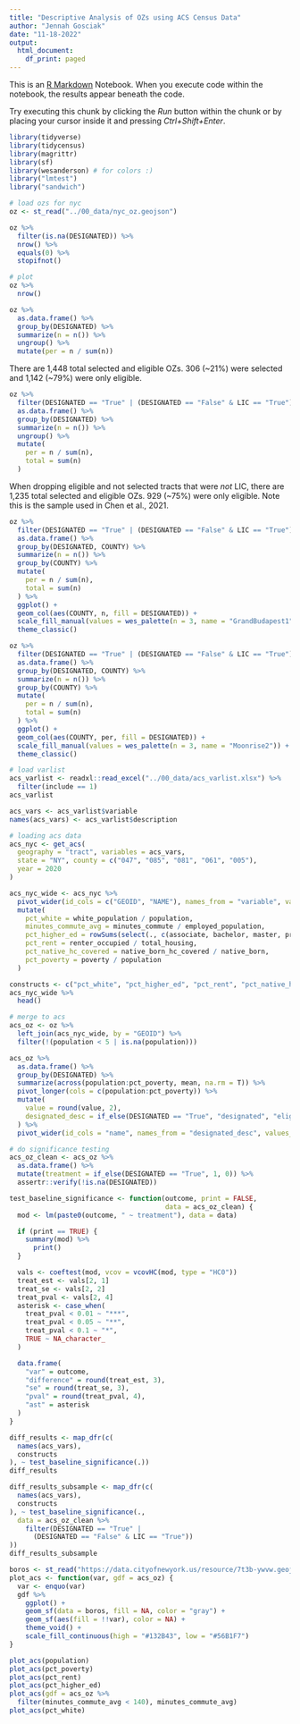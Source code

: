 ```yaml
---
title: "Descriptive Analysis of OZs using ACS Census Data"
author: "Jennah Gosciak"
date: "11-18-2022"
output:
  html_document:
    df_print: paged
---
```


This is an [R Markdown](http://rmarkdown.rstudio.com) Notebook. When you execute code within the notebook, the results appear beneath the code. 

Try executing this chunk by clicking the *Run* button within the chunk or by placing your cursor inside it and pressing *Ctrl+Shift+Enter*. 

```r
library(tidyverse)
library(tidycensus)
library(magrittr)
library(sf)
library(wesanderson) # for colors :)
library("lmtest")
library("sandwich")
```
```r
# load ozs for nyc
oz <- st_read("../00_data/nyc_oz.geojson")

oz %>%
  filter(is.na(DESIGNATED)) %>%
  nrow() %>%
  equals(0) %>%
  stopifnot()
```
```r
# plot
oz %>%
  nrow()

oz %>%
  as.data.frame() %>%
  group_by(DESIGNATED) %>%
  summarize(n = n()) %>%
  ungroup() %>%
  mutate(per = n / sum(n))
```
There are 1,448 total selected and eligible OZs. 306 (~21%) were selected and 1,142 (~79%) were only eligible.

```r
oz %>%
  filter(DESIGNATED == "True" | (DESIGNATED == "False" & LIC == "True")) %>%
  as.data.frame() %>%
  group_by(DESIGNATED) %>%
  summarize(n = n()) %>%
  ungroup() %>%
  mutate(
    per = n / sum(n),
    total = sum(n)
  )
```
When dropping eligible and not selected tracts that were *not* LIC, there are 1,235 total selected and eligible OZs. 929 (~75%) were only eligible. Note this is the sample used in Chen et al., 2021.

```r
oz %>%
  filter(DESIGNATED == "True" | (DESIGNATED == "False" & LIC == "True")) %>%
  as.data.frame() %>%
  group_by(DESIGNATED, COUNTY) %>%
  summarize(n = n()) %>%
  group_by(COUNTY) %>%
  mutate(
    per = n / sum(n),
    total = sum(n)
  ) %>%
  ggplot() +
  geom_col(aes(COUNTY, n, fill = DESIGNATED)) +
  scale_fill_manual(values = wes_palette(n = 3, name = "GrandBudapest1")) +
  theme_classic()

oz %>%
  filter(DESIGNATED == "True" | (DESIGNATED == "False" & LIC == "True")) %>%
  as.data.frame() %>%
  group_by(DESIGNATED, COUNTY) %>%
  summarize(n = n()) %>%
  group_by(COUNTY) %>%
  mutate(
    per = n / sum(n),
    total = sum(n)
  ) %>%
  ggplot() +
  geom_col(aes(COUNTY, per, fill = DESIGNATED)) +
  scale_fill_manual(values = wes_palette(n = 3, name = "Moonrise2")) +
  theme_classic()
```

```r
# load varlist
acs_varlist <- readxl::read_excel("../00_data/acs_varlist.xlsx") %>%
  filter(include == 1)
acs_varlist

acs_vars <- acs_varlist$variable
names(acs_vars) <- acs_varlist$description

# loading acs data
acs_nyc <- get_acs(
  geography = "tract", variables = acs_vars,
  state = "NY", county = c("047", "085", "081", "061", "005"),
  year = 2020
)

acs_nyc_wide <- acs_nyc %>%
  pivot_wider(id_cols = c("GEOID", "NAME"), names_from = "variable", values_from = "estimate") %>%
  mutate(
    pct_white = white_population / population,
    minutes_commute_avg = minutes_commute / employed_population,
    pct_higher_ed = rowSums(select(., c(associate, bachelor, master, professional_school, doctoral)), na.rm = T) / population,
    pct_rent = renter_occupied / total_housing,
    pct_native_hc_covered = native_born_hc_covered / native_born,
    pct_poverty = poverty / population
  )

constructs <- c("pct_white", "pct_higher_ed", "pct_rent", "pct_native_hc_covered", "pct_poverty", "minutes_commute_avg")
acs_nyc_wide %>%
  head()
```
```r
# merge to acs
acs_oz <- oz %>%
  left_join(acs_nyc_wide, by = "GEOID") %>%
  filter(!(population < 5 | is.na(population)))
```

```r
acs_oz %>%
  as.data.frame() %>%
  group_by(DESIGNATED) %>%
  summarize(across(population:pct_poverty, mean, na.rm = T)) %>%
  pivot_longer(cols = c(population:pct_poverty)) %>%
  mutate(
    value = round(value, 2),
    designated_desc = if_else(DESIGNATED == "True", "designated", "eligible")
  ) %>%
  pivot_wider(id_cols = "name", names_from = "designated_desc", values_from = "value")
```
```r
# do significance testing
acs_oz_clean <- acs_oz %>%
  as.data.frame() %>%
  mutate(treatment = if_else(DESIGNATED == "True", 1, 0)) %>%
  assertr::verify(!is.na(DESIGNATED))

test_baseline_significance <- function(outcome, print = FALSE,
                                       data = acs_oz_clean) {
  mod <- lm(paste0(outcome, " ~ treatment"), data = data)

  if (print == TRUE) {
    summary(mod) %>%
      print()
  }

  vals <- coeftest(mod, vcov = vcovHC(mod, type = "HC0"))
  treat_est <- vals[2, 1]
  treat_se <- vals[2, 2]
  treat_pval <- vals[2, 4]
  asterisk <- case_when(
    treat_pval < 0.01 ~ "***",
    treat_pval < 0.05 ~ "**",
    treat_pval < 0.1 ~ "*",
    TRUE ~ NA_character_
  )

  data.frame(
    "var" = outcome,
    "difference" = round(treat_est, 3),
    "se" = round(treat_se, 3),
    "pval" = round(treat_pval, 4),
    "ast" = asterisk
  )
}
```
```r
diff_results <- map_dfr(c(
  names(acs_vars),
  constructs
), ~ test_baseline_significance(.))
diff_results
```
```r
diff_results_subsample <- map_dfr(c(
  names(acs_vars),
  constructs
), ~ test_baseline_significance(.,
  data = acs_oz_clean %>%
    filter(DESIGNATED == "True" |
      (DESIGNATED == "False" & LIC == "True"))
))
diff_results_subsample
```


```r
boros <- st_read("https://data.cityofnewyork.us/resource/7t3b-ywvw.geojson")
plot_acs <- function(var, gdf = acs_oz) {
  var <- enquo(var)
  gdf %>%
    ggplot() +
    geom_sf(data = boros, fill = NA, color = "gray") +
    geom_sf(aes(fill = !!var), color = NA) +
    theme_void() +
    scale_fill_continuous(high = "#132B43", low = "#56B1F7")
}

plot_acs(population)
plot_acs(pct_poverty)
plot_acs(pct_rent)
plot_acs(pct_higher_ed)
plot_acs(gdf = acs_oz %>%
  filter(minutes_commute_avg < 140), minutes_commute_avg)
plot_acs(pct_white)
```




